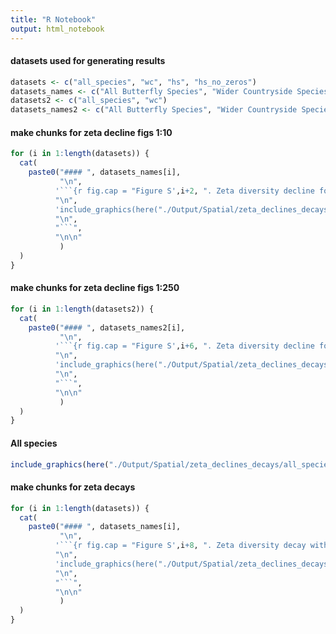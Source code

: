 ```yaml
---
title: "R Notebook"
output: html_notebook
---
```


#### datasets used for generating results
```r
datasets <- c("all_species", "wc", "hs", "hs_no_zeros")
datasets_names <- c("All Butterfly Species", "Wider Countryside Species", "Habitat Specialists including sites with no species", "Habitat Specialists excluding sites with no species" )
datasets2 <- c("all_species", "wc")
datasets_names2 <- c("All Butterfly Species", "Wider Countryside Species")
```

#### make chunks for zeta decline figs 1:10
```r
for (i in 1:length(datasets)) {
  cat(
    paste0("#### ", datasets_names[i],
           "\n",
          '```{r fig.cap = "Figure S',i+2, ". Zeta diversity decline for ", datasets_names[i], ', zeta orders 1 to 10", out.width = ','"100%"}',
          "\n",
          'include_graphics(here("./Output/Spatial/zeta_declines_decays/', datasets[i], "/", datasets[i], '_zeta_decline_to_10.png"))',
          "\n",
          "```",
          "\n\n"
           )
  )
}
```
#### make chunks for zeta decline figs 1:250

```r
for (i in 1:length(datasets2)) {
  cat(
    paste0("#### ", datasets_names2[i],
           "\n",
          '```{r fig.cap = "Figure S',i+6, ". Zeta diversity decline for ", datasets_names2[i], ', zeta orders 1 to 10", out.width = ','"100%"}',
          "\n",
          'include_graphics(here("./Output/Spatial/zeta_declines_decays/', datasets2[i], "/", datasets2[i], '_zeta_decline_to_250.png"))',
          "\n",
          "```",
          "\n\n"
           )
  )
}
```

#### All species
```r
include_graphics(here("./Output/Spatial/zeta_declines_decays/all_species/all_species_zeta_distance_decays.png"))
```


#### make chunks for zeta decays
```r
for (i in 1:length(datasets)) {
  cat(
    paste0("#### ", datasets_names[i],
           "\n",
          '```{r fig.cap = "Figure S',i+8, ". Zeta diversity decay with distance for ", ', zeta orders 1 to 100", out.width = ','"100%"}',
          "\n",
          'include_graphics(here("./Output/Spatial/zeta_declines_decays/', datasets[i], "/", datasets[i], '_zeta_distance_decays.png))',
          "\n",
          "```",
          "\n\n"
           )
  )
}

```

